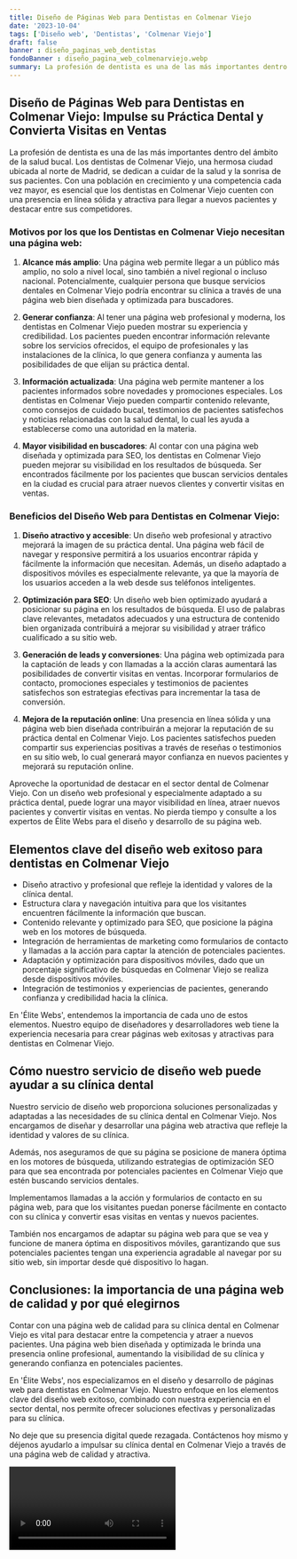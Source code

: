 ```yaml
---
title: Diseño de Páginas Web para Dentistas en Colmenar Viejo
date: '2023-10-04'
tags: ['Diseño web', 'Dentistas', 'Colmenar Viejo']
draft: false
banner : diseño_paginas_web_dentistas
fondoBanner : diseño_pagina_web_colmenarviejo.webp
summary: La profesión de dentista es una de las más importantes dentro del ámbito de la salud bucal. Los dentistas de Colmenar Viejo, una hermosa ciudad ubicada al norte de Madrid, se dedican a cuidar de la salud y la sonrisa de sus pacientes. Con una población en crecimiento y una competencia cada vez mayor, es esencial que los dentistas en Colmenar Viejo cuenten con una presencia en línea sólida y atractiva para llegar a nuevos pacientes y destacar entre sus competidores.
---
```


## Diseño de Páginas Web para Dentistas en Colmenar Viejo: Impulse su Práctica Dental y Convierta Visitas en Ventas

La profesión de dentista es una de las más importantes dentro del ámbito de la salud bucal. Los dentistas de Colmenar Viejo, una hermosa ciudad ubicada al norte de Madrid, se dedican a cuidar de la salud y la sonrisa de sus pacientes. Con una población en crecimiento y una competencia cada vez mayor, es esencial que los dentistas en Colmenar Viejo cuenten con una presencia en línea sólida y atractiva para llegar a nuevos pacientes y destacar entre sus competidores.

### Motivos por los que los Dentistas en Colmenar Viejo necesitan una página web:

1. **Alcance más amplio**: Una página web permite llegar a un público más amplio, no solo a nivel local, sino también a nivel regional o incluso nacional. Potencialmente, cualquier persona que busque servicios dentales en Colmenar Viejo podría encontrar su clínica a través de una página web bien diseñada y optimizada para buscadores.

2. **Generar confianza**: Al tener una página web profesional y moderna, los dentistas en Colmenar Viejo pueden mostrar su experiencia y credibilidad. Los pacientes pueden encontrar información relevante sobre los servicios ofrecidos, el equipo de profesionales y las instalaciones de la clínica, lo que genera confianza y aumenta las posibilidades de que elijan su práctica dental.

3. **Información actualizada**: Una página web permite mantener a los pacientes informados sobre novedades y promociones especiales. Los dentistas en Colmenar Viejo pueden compartir contenido relevante, como consejos de cuidado bucal, testimonios de pacientes satisfechos y noticias relacionadas con la salud dental, lo cual les ayuda a establecerse como una autoridad en la materia.

4. **Mayor visibilidad en buscadores**: Al contar con una página web diseñada y optimizada para SEO, los dentistas en Colmenar Viejo pueden mejorar su visibilidad en los resultados de búsqueda. Ser encontrados fácilmente por los pacientes que buscan servicios dentales en la ciudad es crucial para atraer nuevos clientes y convertir visitas en ventas.

### Beneficios del Diseño Web para Dentistas en Colmenar Viejo:

1. **Diseño atractivo y accesible**: Un diseño web profesional y atractivo mejorará la imagen de su práctica dental. Una página web fácil de navegar y responsive permitirá a los usuarios encontrar rápida y fácilmente la información que necesitan. Además, un diseño adaptado a dispositivos móviles es especialmente relevante, ya que la mayoría de los usuarios acceden a la web desde sus teléfonos inteligentes.

2. **Optimización para SEO**: Un diseño web bien optimizado ayudará a posicionar su página en los resultados de búsqueda. El uso de palabras clave relevantes, metadatos adecuados y una estructura de contenido bien organizada contribuirá a mejorar su visibilidad y atraer tráfico cualificado a su sitio web.

3. **Generación de leads y conversiones**: Una página web optimizada para la captación de leads y con llamadas a la acción claras aumentará las posibilidades de convertir visitas en ventas. Incorporar formularios de contacto, promociones especiales y testimonios de pacientes satisfechos son estrategias efectivas para incrementar la tasa de conversión.

4. **Mejora de la reputación online**: Una presencia en línea sólida y una página web bien diseñada contribuirán a mejorar la reputación de su práctica dental en Colmenar Viejo. Los pacientes satisfechos pueden compartir sus experiencias positivas a través de reseñas o testimonios en su sitio web, lo cual generará mayor confianza en nuevos pacientes y mejorará su reputación online.

Aproveche la oportunidad de destacar en el sector dental de Colmenar Viejo. Con un diseño web profesional y especialmente adaptado a su práctica dental, puede lograr una mayor visibilidad en línea, atraer nuevos pacientes y convertir visitas en ventas. No pierda tiempo y consulte a los expertos de Élite Webs para el diseño y desarrollo de su página web.

<GifSeo />

<Cta />

## Elementos clave del diseño web exitoso para dentistas en Colmenar Viejo

- Diseño atractivo y profesional que refleje la identidad y valores de la clínica dental.
- Estructura clara y navegación intuitiva para que los visitantes encuentren fácilmente la información que buscan.
- Contenido relevante y optimizado para SEO, que posicione la página web en los motores de búsqueda.
- Integración de herramientas de marketing como formularios de contacto y llamadas a la acción para captar la atención de potenciales pacientes.
- Adaptación y optimización para dispositivos móviles, dado que un porcentaje significativo de búsquedas en Colmenar Viejo se realiza desde dispositivos móviles.
- Integración de testimonios y experiencias de pacientes, generando confianza y credibilidad hacia la clínica.

En 'Élite Webs', entendemos la importancia de cada uno de estos elementos. Nuestro equipo de diseñadores y desarrolladores web tiene la experiencia necesaria para crear páginas web exitosas y atractivas para dentistas en Colmenar Viejo. 

## Cómo nuestro servicio de diseño web puede ayudar a su clínica dental

Nuestro servicio de diseño web proporciona soluciones personalizadas y adaptadas a las necesidades de su clínica dental en Colmenar Viejo. Nos encargamos de diseñar y desarrollar una página web atractiva que refleje la identidad y valores de su clínica. 

Además, nos aseguramos de que su página se posicione de manera óptima en los motores de búsqueda, utilizando estrategias de optimización SEO para que sea encontrada por potenciales pacientes en Colmenar Viejo que estén buscando servicios dentales.

Implementamos llamadas a la acción y formularios de contacto en su página web, para que los visitantes puedan ponerse fácilmente en contacto con su clínica y convertir esas visitas en ventas y nuevos pacientes.

También nos encargamos de adaptar su página web para que se vea y funcione de manera óptima en dispositivos móviles, garantizando que sus potenciales pacientes tengan una experiencia agradable al navegar por su sitio web, sin importar desde qué dispositivo lo hagan.

## Conclusiones: la importancia de una página web de calidad y por qué elegirnos

Contar con una página web de calidad para su clínica dental en Colmenar Viejo es vital para destacar entre la competencia y atraer a nuevos pacientes. Una página web bien diseñada y optimizada le brinda una presencia online profesional, aumentando la visibilidad de su clínica y generando confianza en potenciales pacientes.

En 'Élite Webs', nos especializamos en el diseño y desarrollo de páginas web para dentistas en Colmenar Viejo. Nuestro enfoque en los elementos clave del diseño web exitoso, combinado con nuestra experiencia en el sector dental, nos permite ofrecer soluciones efectivas y personalizadas para su clínica.

No deje que su presencia digital quede rezagada. Contáctenos hoy mismo y déjenos ayudarlo a impulsar su clínica dental en Colmenar Viejo a través de una página web de calidad y atractiva.

<Video />

<CtaBot job='Dentistas' city='Colmenar Viejo'/>

<Gmaps query='Colmenar Viejo+españa+maps' />